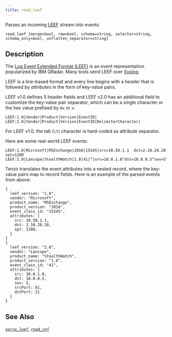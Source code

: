```yaml
---
title: read_leef
---
```


Parses an incoming [LEEF][leef] stream into events.

```tql
read_leef [merge=bool, raw=bool, schema=string, selector=string, schema_only=bool, unflatten_separator=string]
```

## Description

The [Log Event Extended Format (LEEF)][leef] is an event representation
popularized by IBM QRadar. Many tools send LEEF over [Syslog](read_syslog).

[leef]: https://www.ibm.com/docs/en/dsm?topic=overview-leef-event-components

LEEF is a line-based format and every line begins with a *header* that is
followed by *attributes* in the form of key-value pairs.

LEEF v1.0 defines 5 header fields and LEEF v2.0 has an additional field to
customize the key-value pair separator, which can be a single character or the
hex value prefixed by `0x` or `x`:

```
LEEF:1.0|Vendor|Product|Version|EventID|
LEEF:2.0|Vendor|Product|Version|EventID|DelimiterCharacter|
```

For LEEF v1.0, the tab (`\t`) character is hard-coded as attribute separator.

Here are some real-world LEEF events:

```
LEEF:1.0|Microsoft|MSExchange|2016|15345|src=10.50.1.1	dst=2.10.20.20	spt=1200
LEEF:2.0|Lancope|StealthWatch|1.0|41|^|src=10.0.1.8^dst=10.0.0.5^sev=5^srcPort=81^dstPort=21
```

Tenzir translates the event attributes into a nested record, where the key-value
pairs map to record fields. Here is an example of the parsed events from above:

```tql
{
  leef_version: "1.0",
  vendor: "Microsoft",
  product_name: "MSExchange",
  product_version: "2016",
  event_class_id: "15345",
  attributes: {
    src: 10.50.1.1,
    dst: 2.10.20.20,
    spt: 1200,
  }
}
{
  leef_version: "2.0",
  vendor: "Lancope",
  product_name: "StealthWatch",
  product_version: "1.0",
  event_class_id: "41",
  attributes: {
    src: 10.0.1.8,
    dst: 10.0.0.5,
    sev: 5,
    srcPort: 81,
    dstPort: 21
  }
}
```


<ParsingOptions />

## See Also

[`parse_leef`](../functions/parse_leef), [`read_cef`](read_cef)
